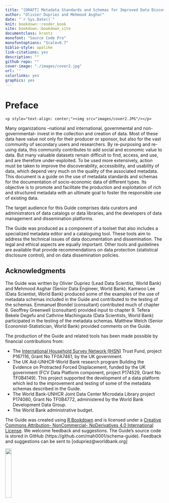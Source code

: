 --- 
title: "[DRAFT] Metadata Standards and Schemas for Improved Data Discoverability and Usability"
author: "Olivier Dupriez and Mehmood Asghar"
date: "`r Sys.Date()`"
knit: bookdown::render_book
site: bookdown::bookdown_site
documentclass: krantz
monofont: "Source Code Pro"
monofontoptions: "Scale=0.7"
biblio-style: apalike
link-citations: yes
description: ""
github-repo: ""
cover-image: "./images/cover2.jpg"
url: ''
colorlinks: yes
graphics: yes
---

# Preface {-}

```{asis, echo=identical(knitr:::pandoc_to(), 'html')}
<p style="text-align: center;"><img src="images/cover2.JPG"/></p>
```
Many organizations --national and international, governmental and non-governmental-- invest in the collection and creation of data. Most of these data have value not only for their producer or sponsor, but also for the vast community of secondary users and researchers. By re-purposing and re-using data, this community contributes to add social and economic value to data. But many valuable datasets remain difficult to find, access, and use, and are therefore under-exploited. To be used more extensively, action must be taken to improve the discoverability, accessibility, and usability of data, which depend very much on the quality of the associated metadata. This document is a guide on the use of metadata standards and schemas for the documentation of socio-economic data of different types. Its objective is to promote and facilitate the production and exploitation of rich and structured metadata with an ultimate goal to foster the responsible use of existing data. 

The target audience for this Guide comprises data curators and administrators of data catalogs or data libraries, and the developers of data management and dissemination platforms.

The Guide was produced as a component of a toolset that also includes a specialized metadata editor and a cataloguing tool. These tools aim to address the technical issues of data documentation and dissemination. The legal and ethical aspects are equally important. Other tools and guidelines are available that provide recommendations on data protection (statistical disclosure control), and on data dissemination policies. 

## Acknowledgments

The Guide was written by Olivier Dupriez (Lead Data Scientist, World Bank) and Mehmood Asghar (Senior Data Engineer, World Bank). Kamwoo Lee (Data Scientist, World Bank) produced some of the examples of the use of metadata schemas included in the Guide and contributed to the testing of the schemas. Emmanuel Blondel (consultant) contributed much of chapter 6. Geoffrey Greenwell (consultant) provided input to chapter 9. Tefera Bekele Degefu and Cathrine Machingauta (Data Scientists, World Bank) participated in the testing of the metadata schemas. Matthew Welch (Senior Economist-Statistician, World Bank) provided comments on the Guide.

The production of the Guide and related tools has been made possible by financial contributions from:

   - The [International Household Survey Network (IHSN)](www.ihsn.org) Trust Fund, project P167116, Grant No TF0A7461, by the UK government.
   - The UK Aid-UNHCR-World Bank research program Building the Evidence on Protracted Forced Displacement, funded by the UK government (FCV Data Platform component, project P174529, Grant No TF0B4149). This project supported the development of a data platform which led to the improvement and testing of some of the metadata schemas described in the Guide.
   - The World Bank-UNHCR Joint Data Center Microdata Library project P174080, Grant No TF0B4772, administered by the World Bank Development Data Group.
   - The World Bank administrative budget.

The Guide was created using [R Bookdown](https://bookdown.org/) and is licensed under a [Creative Commons Attribution- NonCommercial- NoDerivatives 4.0 International License](https://creativecommons.org/licenses/by-nc-nd/4.0/). We welcome feedback and suggestions. The Guide's source code is stored in GitHub (https://github.com/mah0001/schema-guide). Feedback and suggestions can be sent to [odupriez@worldbank.org]

![](./images/index_ccby_logo.png){width=20%}
</center>
